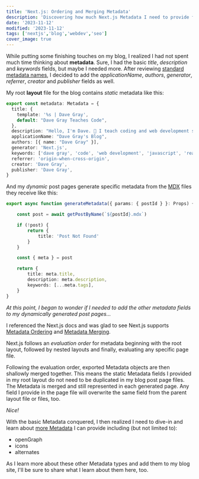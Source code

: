```yaml
---
title: 'Next.js: Ordering and Merging Metadata'
description: 'Discovering how much Next.js Metadata I need to provide for individual pages of my blog.'
date: '2023-11-12'
modified: '2023-11-12'
tags: ['nextjs','blog','webdev','seo']
cover_image: true
---
```


While putting some finishing touches on my blog, I realized I had not spent much time thinking about **metadata**. Sure, I had the basic _title_,  _description_ and _keywords_ fields, but maybe I needed more. After reviewing [standard metadata names](https://developer.mozilla.org/en-US/docs/Web/HTML/Element/meta/name), I decided to add the _applicationName_, _authors_, _generator_, _referrer_, _creator_ and _publisher_ fields as well. 

My root **layout** file for the blog contains _static_ metadata like this:

```ts
export const metadata: Metadata = {
  title: {
    template: '%s | Dave Gray',
    default: "Dave Gray Teaches Code",
  },
  description: "Hello, I'm Dave. 👋 I teach coding and web development skills.",
  applicationName: "Dave Gray's Blog",
  authors: [{ name: "Dave Gray" }],
  generator: 'Next.js',
  keywords: ['dave gray', 'code', 'web development', 'javascript', 'react', 'node.js', 'next.js', 'web dev', 'html', 'css', 'python'],
  referrer: 'origin-when-cross-origin',
  creator: 'Dave Gray',
  publisher: 'Dave Gray',
}
```

And my _dynamic_ post pages generate specific metadata from the [MDX](https://mdxjs.com/) files they receive like this:

```ts 
export async function generateMetadata({ params: { postId } }: Props) {

    const post = await getPostByName(`${postId}.mdx`)

    if (!post) {
        return {
            title: 'Post Not Found'
        }
    }

    const { meta } = post

    return {
        title: meta.title,
        description: meta.description,
        keywords: [...meta.tags],
    }
}
```
_At this point, I began to wonder if I needed to add the other metadata fields to my dynamically generated post pages..._

I referenced the Next.js docs and was glad to see Next.js supports [Metadata Ordering](https://nextjs.org/docs/app/building-your-application/optimizing/metadata#ordering) and [Metadata Merging](https://nextjs.org/docs/app/building-your-application/optimizing/metadata#merging). 

Next.js follows an _evaluation order_ for metadata beginning with the root layout, followed by nested layouts and finally, evaluating any specific page file. 

Following the evaluation order, exported Metadata objects are then shallowly merged together. This means the static Metadata fields I provided in my root layout do not need to be duplicated in my blog post page files. The Metadata is merged and still represented in each generated page. Any field I provide in the page file will overwrite the same field from the parent layout file or files, too. 

_Nice!_

With the basic Metadata conquered, I then realized I need to dive-in and learn about [more Metadata](https://nextjs.org/docs/app/api-reference/functions/generate-metadata) I can provide including (but not limited to):

- openGraph
- icons
- alternates

As I learn more about these other Metadata types and add them to my blog site, I'll be sure to share what I learn about them here, too. 